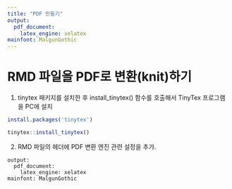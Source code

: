 ---
title: "PDF 만들기"
output:
  pdf_document:
    latex_engine: xelatex
mainfont: MalgunGothic
---

# RMD 파일을 PDF로 변환(knit)하기

1. tinytex 패키지를 설치한 후 install_tinytex() 함수를 호출해서 TinyTex 프로그램을 PC에 설치

```{r, eval=FALSE}
install.packages('tinytex')
```

```{r, eval=FALSE}
tinytex::install_tinytex()
```

2. RMD 파일의 헤더에 PDF 변환 엔진 관련 설정을 추가.
```
output:
  pdf_document:
    latex_engine: xelatex
mainfont: MalgunGothic
```
